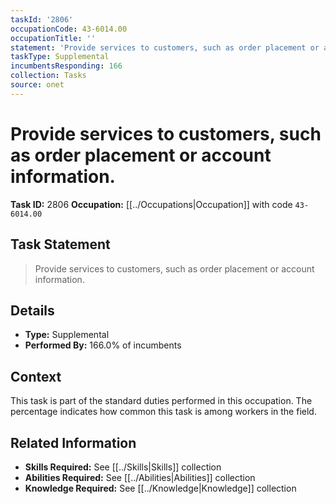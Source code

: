 ```yaml
---
taskId: '2806'
occupationCode: 43-6014.00
occupationTitle: ''
statement: 'Provide services to customers, such as order placement or account information.'
taskType: Supplemental
incumbentsResponding: 166
collection: Tasks
source: onet
---
```

# Provide services to customers, such as order placement or account information.

**Task ID:** 2806
**Occupation:** [[../Occupations|Occupation]] with code `43-6014.00`

## Task Statement

> Provide services to customers, such as order placement or account information.

## Details

- **Type:** Supplemental
- **Performed By:** 166.0% of incumbents

## Context

This task is part of the standard duties performed in this occupation. The percentage indicates how common this task is among workers in the field.

## Related Information

- **Skills Required:** See [[../Skills|Skills]] collection
- **Abilities Required:** See [[../Abilities|Abilities]] collection
- **Knowledge Required:** See [[../Knowledge|Knowledge]] collection
